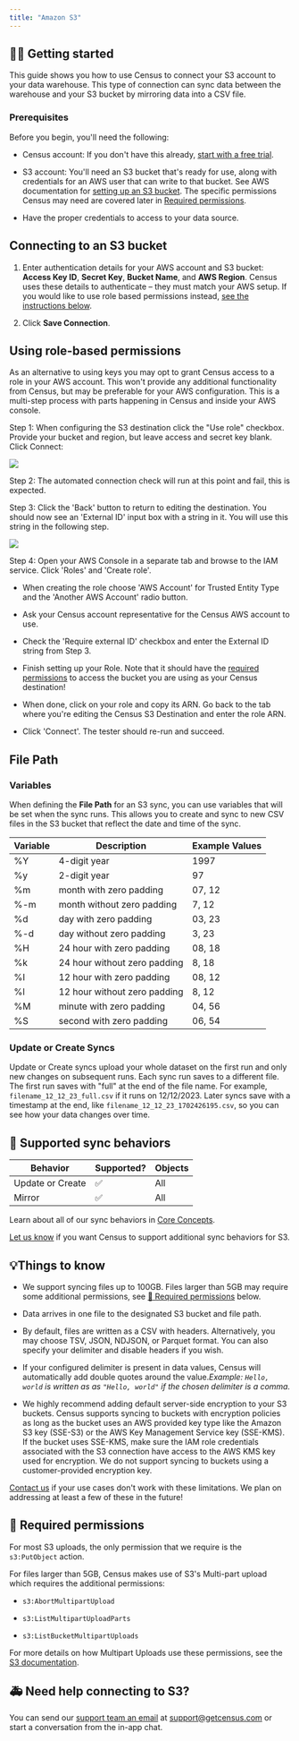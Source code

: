 ```yaml
---
title: "Amazon S3"
---
```


## 🏃‍♀️ Getting started

This guide shows you how to use Census to connect your S3 account to your data warehouse. This type of connection can sync data between the warehouse and your S3 bucket by mirroring data into a CSV file.

### Prerequisites

Before you begin, you'll need the following:

* Census account: If you don't have this already, [start with a free trial](https://app.getcensus.com/).

* S3 account: You'll need an S3 bucket that's ready for use, along with credentials for an AWS user that can write to that bucket. See AWS documentation for [setting up an S3 bucket](https://docs.aws.amazon.com/AmazonS3/latest/userguide/create-bucket-overview.html). The specific permissions Census may need are covered later in [Required permissions](/destinations/s3#required-permissions).

* Have the proper credentials to access to your data source.

## Connecting to an S3 bucket


1. Enter authentication details for your AWS account and S3 bucket: **Access Key ID**, **Secret Key**, **Bucket Name**, and **AWS Region**. Census uses these details to authenticate – they must match your AWS setup. If you would like to use role based permissions instead, [see the instructions below](/destinations/s3#using-role-based-permissions).

2. Click **Save Connection**.


### 

## Using role-based permissions

As an alternative to using keys you may opt to grant Census access to a role in your AWS account. This won't provide any additional functionality from Census, but may be preferable for your AWS configuration. This is a multi-step process with parts happening in Census and inside your AWS console.

Step 1: When configuring the S3 destination click the "Use role" checkbox. Provide your bucket and region, but leave access and secret key blank. Click Connect:

![](/images/destinations/Screen%20Shot%202022-04-13%20at%209.40.28%20PM.png)

Step 2: The automated connection check will run at this point and fail, this is expected.

Step 3: Click the 'Back' button to return to editing the destination. You should now see an 'External ID' input box with a string in it. You will use this string in the following step.

![](/images/destinations/Screen%20Shot%202022-04-13%20at%209.41.48%20PM.png)

Step 4: Open your AWS Console in a separate tab and browse to the IAM service. Click 'Roles' and 'Create role'.

* When creating the role choose 'AWS Account' for Trusted Entity Type and the 'Another AWS Account' radio button.

* Ask your Census account representative for the Census AWS account to use.

* Check the 'Require external ID' checkbox and enter the External ID string from Step 3.

* Finish setting up your Role. Note that it should have the [required permissions](/destinations/s3#required-permissions) to access the bucket you are using as your Census destination!

* When done, click on your role and copy its ARN. Go back to the tab where you're editing the Census S3 Destination and enter the role ARN.

* Click 'Connect'. The tester should re-run and succeed.

## File Path

### Variables

When defining the **File Path** for an S3 sync, you can use variables that will be set when the sync runs. This allows you to create and sync to new CSV files in the S3 bucket that reflect the date and time of the sync.

| **Variable** | **Description**              | **Example Values** |
| ------------ | ---------------------------- | ------------------ |
| %Y           | 4-digit year                 | 1997               |
| %y           | 2-digit year                 | 97                 |
| %m           | month with zero padding      | 07, 12             |
| %-m          | month without zero padding   | 7, 12              |
| %d           | day with zero padding        | 03, 23             |
| %-d          | day without zero padding     | 3, 23              |
| %H           | 24 hour with zero padding    | 08, 18             |
| %k           | 24 hour without zero padding | 8, 18              |
| %I           | 12 hour with zero padding    | 08, 12             |
| %l           | 12 hour without zero padding | 8, 12              |
| %M           | minute with zero padding     | 04, 56             |
| %S           | second with zero padding     | 06, 54             |

### Update or Create Syncs

Update or Create syncs upload your whole dataset on the first run and only new changes on subsequent runs. Each sync run saves to a different file. The first run saves with "full" at the end of the file name. For example, `filename_12_12_23_full.csv` if it runs on 12/12/2023\. Later syncs save with a timestamp at the end, like `filename_12_12_23_1702426195.csv`, so you can see how your data changes over time.

## 🔄 Supported sync behaviors

| **Behavior**     | **Supported?** | **Objects** |
| ---------------- | -------------- | ----------- |
| Update or Create | ✅              | All         |
| Mirror           | ✅              | All         |

Learn about all of our sync behaviors in [Core Concepts](/basics/core-concept#sync-behaviors).

[Let us know](mailto:support@getcensus.com) if you want Census to support additional sync behaviors for S3.

## 💡Things to know

* We support syncing files up to 100GB. Files larger than 5GB may require some additional permissions, see [🔐 Required permissions](/destinations/s3#required-permissions) below.

* Data arrives in one file to the designated S3 bucket and file path.

* By default, files are written as a CSV with headers. Alternatively, you may choose TSV, JSON, NDJSON, or Parquet format. You can also specify your delimiter and disable headers if you wish.

* If your configured delimiter is present in data values, Census will automatically add double quotes around the value._Example:_ _`Hello, world`_ _is written as as_ _`"Hello, world"`_ _if the chosen delimiter is a comma._

* We highly recommend adding default server-side encryption to your S3 buckets. Census supports syncing to buckets with encryption policies as long as the bucket uses an AWS provided key type like the Amazon S3 key (SSE-S3) or the AWS Key Management Service key (SSE-KMS). If the bucket uses SSE-KMS, make sure the IAM role credentials associated with the S3 connection have access to the AWS KMS key used for encryption. We do not support syncing to buckets using a customer-provided encryption key.

[Contact us](mailto:support@getcensus.com) if your use cases don't work with these limitations. We plan on addressing at least a few of these in the future!

## 🔐 Required permissions

For most S3 uploads, the only permission that we require is the `s3:PutObject` action.

For files larger than 5GB, Census makes use of S3's Multi-part upload which requires the additional permissions:

* `s3:AbortMultipartUpload`

* `s3:ListMultipartUploadParts`

* `s3:ListBucketMultipartUploads`

For more details on how Multipart Uploads use these permissions, see the [S3 documentation](https://docs.aws.amazon.com/AmazonS3/latest/userguide/mpuoverview.html).

## 🚑 Need help connecting to S3?

You can send our [support team an email](mailto:support@getcensus.com) at support@getcensus.com or start a conversation from the in-app chat.